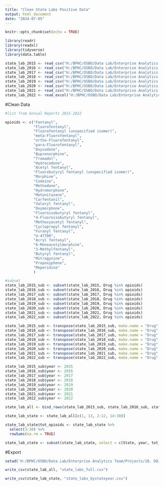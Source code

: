 ---
title: "Clean State Labs Positive Data"
output: html_document
date: "2024-07-05"
---

```{r setup, include=FALSE}
knitr::opts_chunk$set(echo = TRUE)

library(readr)
library(readxl)
library(tidyverse)
library(data.table)
```

```{r Import Data}

state_lab_2015 <- read_csv("H:/BPHC/OSBO/Data Lab/Enterprise Analytics Team/Projects/10. DOJ Data Challenge/3. Import Data/NFLIS State Labs/2015 Public Data/2015NFLISWebsiteTable2.csv", skip = 2)
state_lab_2016 <- read_csv("H:/BPHC/OSBO/Data Lab/Enterprise Analytics Team/Projects/10. DOJ Data Challenge/3. Import Data/NFLIS State Labs/2016 Public Data/2016NFLISWebsiteTable2.csv", skip = 2)
state_lab_2017 <- read_csv("H:/BPHC/OSBO/Data Lab/Enterprise Analytics Team/Projects/10. DOJ Data Challenge/3. Import Data/NFLIS State Labs/2017 Public Data/2017NFLISWebsiteTable2.csv", skip = 2)
state_lab_2018 <- read_csv("H:/BPHC/OSBO/Data Lab/Enterprise Analytics Team/Projects/10. DOJ Data Challenge/3. Import Data/NFLIS State Labs/2018 Public Data/2018NFLISWebsiteTable2.csv", skip = 2)
state_lab_2019 <- read_csv("H:/BPHC/OSBO/Data Lab/Enterprise Analytics Team/Projects/10. DOJ Data Challenge/3. Import Data/NFLIS State Labs/2019 Public Data/NFLISPublicData_2019_Table2.csv", skip = 2)
state_lab_2020 <- read_csv("H:/BPHC/OSBO/Data Lab/Enterprise Analytics Team/Projects/10. DOJ Data Challenge/3. Import Data/NFLIS State Labs/2020 Public Data/2020NFLISWebsiteTable2.csv", skip = 3)
state_lab_2021 <- read_csv("H:/BPHC/OSBO/Data Lab/Enterprise Analytics Team/Projects/10. DOJ Data Challenge/3. Import Data/NFLIS State Labs/2021 Public Data/2021NFLISWebsiteTable2.csv", skip = 2)
state_lab_2022 <- read_excel("H:/BPHC/OSBO/Data Lab/Enterprise Analytics Team/Projects/10. DOJ Data Challenge/3. Import Data/NFLIS State Labs/2022 Public Data/2022NFLISWebsiteTable2.xlsx", skip = 2)
```

#Clean Data
```{r Subset by Drug}

#list from Annual Reports 2015-2022

opioids <- c("Fentanyl",
             "Fluorofentanyl",
             "Fluorofentanyl (unspecified isomer)",
             "meta-Fluorofentanyl",
             "ortho-Fluorofentanyl",
             "para-Fluorofentanyl",
             "Oxycodone",
             "Buprenorphine",
             "Tramadol",
             "Hydrocodone",
             "Acetyl fentanyl",
             "Fluorobutyryl fentanyl (unspecified isomer)",
             "Morphine",
             "Codeine",
             "Methadone",
             "Hydromorphone",
             "Metonitazene",
             "Carfentanil", 
             "Valeryl fentanyl", 
             "Oxymorphone",
             "Fluoroisobutyryl fentanyl",
             "4-Fluoroisobutyryl fentanyl",
             "Methoxyacetyl fentanyl",
             "Cyclopropyl fentanyl",
             "Furanyl fentanyl",
             "U-47700",
             "Acryl fentanyl",
             "6-Monoacetylmorphine",
             "3-Methylfentanyl",
             "Butyryl fentanyl",
             "Mitragynine",
             "Propoxyphene",
             "Meperidine"
             ) 

#subset
state_lab_2015_sub <- subset(state_lab_2015, Drug %in% opioids)
state_lab_2016_sub <- subset(state_lab_2016, Drug %in% opioids)
state_lab_2017_sub <- subset(state_lab_2017, Drug %in% opioids)
state_lab_2018_sub <- subset(state_lab_2018, Drug %in% opioids)
state_lab_2019_sub <- subset(state_lab_2019, Drug %in% opioids)
state_lab_2020_sub <- subset(state_lab_2020, Drug %in% opioids)
state_lab_2021_sub <- subset(state_lab_2021, Drug %in% opioids)
state_lab_2022_sub <- subset(state_lab_2022, Drug %in% opioids)
```

```{r Transpose}

state_lab_2015_sub <- transpose(state_lab_2015_sub, make.name = "Drug", keep.names = "State")
state_lab_2016_sub <- transpose(state_lab_2016_sub, make.name = "Drug", keep.names = "State")
state_lab_2017_sub <- transpose(state_lab_2017_sub, make.name = "Drug", keep.names = "State")
state_lab_2018_sub <- transpose(state_lab_2018_sub, make.name = "Drug", keep.names = "State")
state_lab_2019_sub <- transpose(state_lab_2019_sub, make.name = "Drug", keep.names = "State")
state_lab_2020_sub <- transpose(state_lab_2020_sub, make.name = "Drug", keep.names = "State")
state_lab_2021_sub <- transpose(state_lab_2021_sub, make.name = "Drug", keep.names = "State")
state_lab_2022_sub <- transpose(state_lab_2022_sub, make.name = "Drug", keep.names = "State")
```

```{r Add Year Variable}

state_lab_2015_sub$year <- 2015
state_lab_2016_sub$year <- 2016
state_lab_2017_sub$year <- 2017
state_lab_2018_sub$year <- 2018
state_lab_2019_sub$year <- 2019
state_lab_2020_sub$year <- 2020
state_lab_2021_sub$year <- 2021
state_lab_2022_sub$year <- 2022
```

```{r Concat Data}

state_lab_all <- bind_rows(state_lab_2015_sub, state_lab_2016_sub, state_lab_2017_sub, state_lab_2018_sub, state_lab_2019_sub, state_lab_2020_sub, state_lab_2021_sub, state_lab_2022_sub)
```

```{r Sum by State Year}

state_lab_state <- state_lab_all[c(1, 13, 2:12, 14:30)]

state_lab_state$tot_opioids <- state_lab_state %>%
  select(3:30) %>%
  rowSums(na.rm = TRUE)

state_lab_state <- subset(state_lab_state, select = c(State, year, tot_opioids))
```

#Export
```{r Export}

setwd('H:/BPHC/OSBO/Data Lab/Enterprise Analytics Team/Projects/10. DOJ Data Challenge/3. Import Data/NFLIS State Labs')

write_csv(state_lab_all, "state_labs_full.csv")

write_csv(state_lab_state, "state_labs_bystateyear.csv")
```

